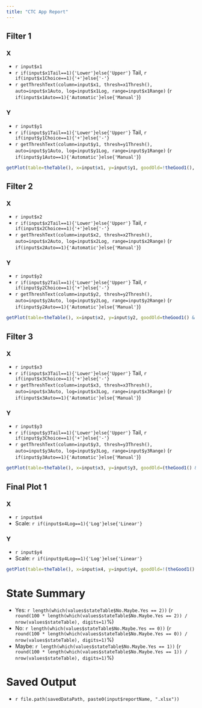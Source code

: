 ```yaml
---
title: "CTC App Report"
---
```


## Filter 1

### X 

* `r input$x1`
* `r if(input$x1Tail==1){'Lower'}else{'Upper'}` Tail, `r if(input$x1Choice==1){'+'}else{'-'}`
* `r getThreshText(column=input$x1, thresh=x1Thresh(), auto=input$x1Auto, log=input$x1Log, range=input$x1Range)` (`r if(input$x1Auto==1){'Automatic'}else{'Manual'}`)
  
### Y

* `r input$y1`
* `r if(input$y1Tail==1){'Lower'}else{'Upper'}` Tail, `r if(input$y1Choice==1){'+'}else{'-'}`
* `r getThreshText(column=input$y1, thresh=y1Thresh(), auto=input$y1Auto, log=input$y1Log, range=input$y1Range)` (`r if(input$y1Auto==1){'Automatic'}else{'Manual'}`)  
  
```r
getPlot(table=theTable(), x=input$x1, y=input$y1, goodOld=!theGood1(), goodNew=theGood1(), logX=input$x1Log, logY=input$y1Log, randoms=theRandoms(), autoX=input$x1Auto, autoY=input$y1Auto, threshX=x1Thresh(), threshY=y1Thresh(), rangeX=input$x1Range, rangeY=input$y1Range, Id=NULL, stateTable=values$stateTable)
```
  
## Filter 2

### X

* `r input$x2`
* `r if(input$x2Tail==1){'Lower'}else{'Upper'}` Tail, `r if(input$x2Choice==1){'+'}else{'-'}`
* `r getThreshText(column=input$x2, thresh=x2Thresh(), auto=input$x2Auto, log=input$x2Log, range=input$x2Range)` (`r if(input$x2Auto==1){'Automatic'}else{'Manual'}`)

### Y

* `r input$y2`
* `r if(input$y2Tail==1){'Lower'}else{'Upper'}` Tail, `r if(input$y2Choice==1){'+'}else{'-'}`
* `r getThreshText(column=input$y2, thresh=y2Thresh(), auto=input$y2Auto, log=input$y2Log, range=input$y2Range)` (`r if(input$y2Auto==1){'Automatic'}else{'Manual'}`)

```r
getPlot(table=theTable(), x=input$x2, y=input$y2, goodOld=theGood1() & !theGood2(), goodNew=theGood1() & theGood2(), logX=input$x2Log, logY=input$y2Log, randoms=theRandoms(), autoX=input$x2Auto, autoY=input$y2Auto, threshX=x2Thresh(), threshY=y2Thresh(), rangeX=input$x2Range, rangeY=input$y2Range, Id=NULL, stateTable=values$stateTable)
```

## Filter 3

### X

* `r input$x3`
* `r if(input$x3Tail==1){'Lower'}else{'Upper'}` Tail, `r if(input$x3Choice==1){'+'}else{'-'}`
* `r getThreshText(column=input$x3, thresh=x3Thresh(), auto=input$x3Auto, log=input$x3Log, range=input$x3Range)` (`r if(input$x3Auto==1){'Automatic'}else{'Manual'}`)

### Y

* `r input$y3`
* `r if(input$y3Tail==1){'Lower'}else{'Upper'}` Tail, `r if(input$y3Choice==1){'+'}else{'-'}`
* `r getThreshText(column=input$y3, thresh=y3Thresh(), auto=input$y3Auto, log=input$y3Log, range=input$y3Range)` (`r if(input$y3Auto==1){'Automatic'}else{'Manual'}`)

```r
getPlot(table=theTable(), x=input$x3, y=input$y3, goodOld=(theGood1() & theGood2()) & !(theGood1() & theGood2() & theGood3()), goodNew=(theGood1() & theGood2() & theGood3()), logX=input$x3Log, logY=input$y3Log, randoms=theRandoms(), autoX=input$x3Auto, autoY=input$y3Auto, threshX=x3Thresh(), threshY=y3Thresh(), rangeX=input$x3Range, rangeY=input$y3Range, Id=NULL, stateTable=values$stateTable)
```

## Final Plot 1

### X

* `r input$x4`
* Scale: `r if(input$x4Log==1){'Log'}else{'Linear'}`

### Y

* `r input$y4`
* Scale: `r if(input$y4Log==1){'Log'}else{'Linear'}`

```r
getPlot(table=theTable(), x=input$x4, y=input$y4, goodOld=!(theGood1() & theGood2() & theGood3()), goodNew=(theGood1() & theGood2() & theGood3()), logX=input$x4Log, logY=input$y4Log, randoms=theRandoms(), autoX=NULL, autoY=NULL, threshX=NULL, threshY=NULL, rangeX=NULL, rangeY=NULL, Id=NULL, stateTable=values$stateTable)
```

# State Summary

* Yes: `r length(which(values$stateTable$No.Maybe.Yes == 2))` (`r round(100 * length(which(values$stateTable$No.Maybe.Yes == 2)) / nrow(values$stateTable), digits=1)`%)
* No: `r length(which(values$stateTable$No.Maybe.Yes == 0))` (`r round(100 * length(which(values$stateTable$No.Maybe.Yes == 0)) / nrow(values$stateTable), digits=1)`%)
* Maybe: `r length(which(values$stateTable$No.Maybe.Yes == 1))` (`r round(100 * length(which(values$stateTable$No.Maybe.Yes == 1)) / nrow(values$stateTable), digits=1)`%)

# Saved Output

* `r file.path(savedDataPath, paste0(input$reportName, ".xlsx"))`

